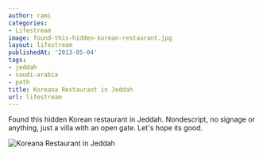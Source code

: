 ```yaml
---
author: rami
categories:
- Lifestream
image: found-this-hidden-korean-restaurant.jpg
layout: lifestream
publishedAt: '2013-05-04'
tags:
- jeddah
- saudi-arabia
- path
title: Koreana Restaurant in Jeddah
url: lifestream
---
```


Found this hidden Korean restaurant in Jeddah. Nondescript, no signage or anything, just a villa with an open gate. Let's hope its good.

![Koreana Restaurant in Jeddah](/assets/images/content/lifestream/found-this-hidden-korean-restaurant.jpg)